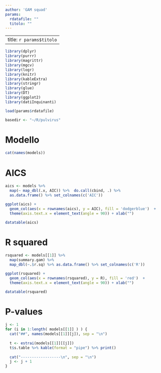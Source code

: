 ```yaml
---
author: 'GAM squad'
params:
  rdatafile: ""
  titolo: ""
---
```


---
title: `r params$titolo`
---


```r
library(dplyr)
library(purrr)
library(magrittr)
library(mgcv)
library(logr)
library(knitr)
library(kableExtra)
library(stringr)
library(glue)
library(DT)
library(ggplot2)
library(datiInquinanti)

load(params$rdatafile)

basedir <- "~/R/pulvirus"

```


# Modello

```r
cat(names(models))

```


# AICS 

```r
aics <- models %>% 
  map(~ map_dbl(.x, AIC)) %>%  do.call(cbind, .) %>% 
  as.data.frame() %>% set_colnames(c('AIC')) 

ggplot(aics) + 
  geom_col(aes(x = rownames(aics), y = AIC), fill = 'dodgerblue')  +  
  theme(axis.text.x = element_text(angle = 90)) + xlab("")

datatable(aics)
```


# R squared 
```r
rsquared <- models[[1]] %>%
  map(summary.gam) %>%
  map_dbl(~.$r.sq) %>% as.data.frame() %>% set_colnames(c('R'))

ggplot(rsquared) + 
  geom_col(aes(x = rownames(rsquared), y = R), fill = 'red')  +  
  theme(axis.text.x = element_text(angle = 90)) + xlab("")

datatable(rsquared)
```

# P-values

```r
j <- 1
for (i in 1:length( models[[1]] ) ) {
  cat("##", names(models[[1]][j]), sep = "\n")
  
  t <- estrai(models[[1]][[j]])
  t$s.table %>% kable(format = "pipe") %>% print()
  
  cat("------------------\n", sep = "\n")
  j <- j + 1
}
```

 